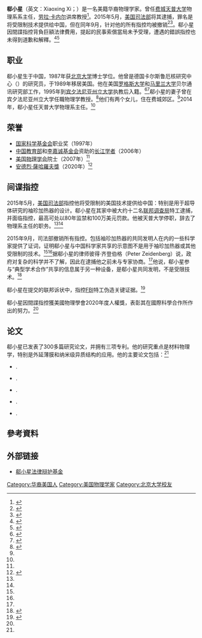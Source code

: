 '''郗小星'''（英文：Xiaoxing Xi；{{bd|1957年}}）是一名美籍华裔物理学家。曾任[[費城|费城]][[天普大学|天普大学]]物理系系主任，[[劳拉·卡内尔|劳拉·卡内尔]]讲席教授<ref name="temple">{{cite web|title=Xiaoxing Xi|url=https://phys.cst.temple.edu/xiaoxing-xi.html|accessdate=2015-09-14|publisher=Temple University|archive-date=2015-09-27|archive-url=https://web.archive.org/web/20150927194822/https://phys.cst.temple.edu/xiaoxing-xi.html|dead-url=no}}</ref>。2015年5月，[[美国司法部|美国司法部]]将其逮捕，罪名是将受限制技术提供给中国，但在同年9月，针对他的所有指控均被撤销<ref name=":0">{{cite news|date=2015-10-21|title=The Two Asian Americas|newspaper=The New Yorker|url=http://www.newyorker.com/books/page-turner/the-two-asian-americas|accessdate=2020-11-03|archive-date=2020-09-27|archive-url=https://web.archive.org/web/20200927082747/https://www.newyorker.com/books/page-turner/the-two-asian-americas|dead-url=no}}</ref><ref name=":1">{{Cite web|title=曾遭FBI指控涉經濟間諜等罪名 美籍華裔科學家郗小星獲頒人權獎|url=https://www.hk01.com/即時中國/389717/曾遭fbi指控涉經濟間諜等罪名-美籍華裔科學家郗小星獲頒人權獎|accessdate=2021-04-29|date=2019-10-23|last=米樂|work=香港01|language=zh-HK|archive-date=2021-05-01|archive-url=https://web.archive.org/web/20210501023914/https://www.hk01.com/%E5%8D%B3%E6%99%82%E4%B8%AD%E5%9C%8B/389717/%E6%9B%BE%E9%81%ADfbi%E6%8C%87%E6%8E%A7%E6%B6%89%E7%B6%93%E6%BF%9F%E9%96%93%E8%AB%9C%E7%AD%89%E7%BD%AA%E5%90%8D-%E7%BE%8E%E7%B1%8D%E8%8F%AF%E8%A3%94%E7%A7%91%E5%AD%B8%E5%AE%B6%E9%83%97%E5%B0%8F%E6%98%9F%E7%8D%B2%E9%A0%92%E4%BA%BA%E6%AC%8A%E7%8D%8E|dead-url=no}}</ref>。郗小星因間諜指控背負巨額法律費用，提起的民事索償當局未予受理，遭遇的錯誤指控也未得到道歉和解釋。<ref>{{Cite web|title=美國華裔科學家被誤當間諜提民事索償遭拒 女兒斥政府帶頭歧視 ｜ 蘋果日報|url=https://hk.appledaily.com/international/20210429/7L2Z4O4SWBAVROVUJMMDZ63VLY/|accessdate=2021-04-29|work=Apple Daily 蘋果日報|language=zh-hk|archive-date=2021-05-04|archive-url=https://web.archive.org/web/20210504205019/https://hk.appledaily.com/international/20210429/7L2Z4O4SWBAVROVUJMMDZ63VLY/|dead-url=no}}</ref><ref>{{Cite web|title=The FBI wrongly accused my father of spying for China. Government has a role in anti-Asian violence.|url=https://www.usatoday.com/story/opinion/voices/2021/04/27/chinese-american-professor-bias-fbi-attacks-government-column/7385996002/|accessdate=2021-04-29|last=Xi|first=Joyce|work=USA TODAY|language=en-US|archive-date=2021-05-19|archive-url=https://web.archive.org/web/20210519111602/https://www.usatoday.com/story/opinion/voices/2021/04/27/chinese-american-professor-bias-fbi-attacks-government-column/7385996002/|dead-url=no}}</ref>

==职业==
郗小星生于中国，1987年获[[北京大学|北京大学]]博士学位。他曾是德国卡尔斯鲁厄核研究中心（{{lang|en|Karlsruhe Nuclear Research Center}}）的研究员，于1989年移居美国。他在美国[[罗格斯大学|罗格斯大学]]和[[马里兰大学|马里兰大学]]贝尔通讯研究部工作，1995年到[[宾夕法尼亚州立大学|宾夕法尼亚州立大学]]执教后入籍。<ref name=apuzzo>{{cite news |url=https://www.nytimes.com/2015/09/12/us/politics/us-drops-charges-that-professor-shared-technology-with-china.html |title=U.S. Drops Charges That Professor Shared Technology With China |date=2015-09-11 |author=Matt Apuzzo |newspaper=The New York Times |accessdate=2020-11-07 |archive-date=2020-10-29 |archive-url=https://web.archive.org/web/20201029011740/https://www.nytimes.com/2015/09/12/us/politics/us-drops-charges-that-professor-shared-technology-with-china.html |dead-url=no }}</ref><ref name=voa>{{cite news |url=http://www.voanews.com/content/feds-to-drop-fraud-charges-against-chinese-born-us-professor/2962631.html |title=Chinese-born Professor Faults US Authorities for Arrest |date=2015-09-14 |newspaper=Voice of America |accessdate=2020-11-03 |archive-date=2016-01-05 |archive-url=https://web.archive.org/web/20160105084211/http://www.voanews.com/content/feds-to-drop-fraud-charges-against-chinese-born-us-professor/2962631.html |dead-url=no }}</ref>郗小星的妻子曾在宾夕法尼亚州立大学任職物理学教授。<ref>{{cite news |url=https://www.voachinese.com/a/voa-chinese-interview-xi-xiaoxing-temple-physicist/2962658.html |script-title=zh:美国之音中文部专访著名华裔学者郗小星 |date=2015-09-14 |newspaper=Voice of America |archiveurl=https://web.archive.org/web/20190718121408/https://www.voachinese.com/a/voa-chinese-interview-xi-xiaoxing-temple-physicist/2962658.html |archivedate=2019-07-18 |deadurl=no |accessdate=2019-07-18 }}</ref>他们有两个女儿，住在费城郊区。<ref name="apuzzo" />2014年，郗小星任天普大学物理系主任。<ref name="temple" />

==荣誉==
* [[国家科学基金会|国家科学基金会]]职业奖（1997年） 
* [[中华人民共和国教育部|中国教育部]]和[[李嘉誠基金會|李嘉诚基金会]]资助的[[长江学者奖励计划|长江学者]]（2006年） 
* [[美國物理學會|美国物理学会]]院士（2007年）<ref name="temple" />
*[[安德烈·萨哈洛夫奖|安德烈·薩哈羅夫獎]]（2020年）<ref>{{Cite web|title=Prize Recipient|url=http://www.aps.org/programs/honors/prizes/prizerecipient.cfm|accessdate=2021-04-29|work=www.aps.org|language=en|archive-date=2007-02-03|archive-url=https://web.archive.org/web/20070203124059/http://www.aps.org/programs/honors/prizes/prizerecipient.cfm|dead-url=no}}</ref>

==间谍指控==
2015年5月，[[美国司法部|美国司法部]]指控他将受限制的美国技术提供给中国：特别是用于超导体研究的袖珍加热器的设计。郗小星在其家中被大约十二名[[联邦调查局|联邦调查局]]特工逮捕，并面临指控，最高可处以80年监禁和100万美元罚款。他被天普大学停职，辞去了物理系主任的职务。<ref name="apuzzo" /><ref name="voa" />

2015年9月，司法部撤销所有指控。包括袖珍加热器的共同发明人在内的一些科学家提供了证词，证明郗小星与中国科学家共享的示意图不是用于袖珍加热器或其他受限制的技术。<ref name="apuzzo" /><ref name="voa" />据郗小星的律师彼得·齐登伯格（Peter Zeidenberg）说，政府对复杂的科学并不了解，因此在逮捕他之前未与专家协商。<ref name="apuzzo" />他说，郗小星参与“典型学术合作”共享的信息属于另一种设备，是郗小星共同发明，不是受限技术。<ref>{{cite news |url=https://www.theguardian.com/us-news/2015/sep/12/charges-withdrawn-against-professor-accused-of-stealing-us-secrets-for-china |title=Charges withdrawn against professor accused of stealing US secrets for China |date=2015-09-12 |newspaper=The Guardian |accessdate=2020-11-03 |archive-date=2020-10-09 |archive-url=https://web.archive.org/web/20201009185804/https://www.theguardian.com/us-news/2015/sep/12/charges-withdrawn-against-professor-accused-of-stealing-us-secrets-for-china |dead-url=no }}</ref>

郗小星在提交的联邦诉状中，指控[[联邦调查局|FBI]]特工伪造关键证据。<ref>{{Cite web|title=被诬为间谍，华裔美国科学家起诉FBI|url=https://cn.nytimes.com/usa/20170511/fbi-xi-xiaoxing/|accessdate=2021-04-29|author=MATT APUZZO|date=2017-05-11|last=|first=|work=纽约时报中文网|language=|archive-date=2021-02-10|archive-url=https://web.archive.org/web/20210210024810/https://cn.nytimes.com/usa/20170511/fbi-xi-xiaoxing/|dead-url=no}}</ref>

郗小星因間諜指控獲美國物理學會2020年度人權獎，表彰其在國際科學合作所作出的努力。<ref name=":1" />

== 论文 ==
郗小星已发表了300多篇研究论文，并拥有三项专利。他的研究重点是材料物理学，特别是外延薄膜和纳米级异质结构的应用。他的主要论文包括：<ref name=temple/>

* {{citation |author5-first=X.H. |author5-last=Zeng |author2-first=A.V. |author2-last=Pogrebnyakov |author3-first=A. |author3-last=Kotcharov |author4-first=J.E. |author4-last=Jones |first=X.X. |last=Xi |author6-first=E.M. |author6-last=Lysczek |author7-first=J.M. |author7-last=Redwing |author8-first=S.Y. |author8-last=Xu |author9-first=Qi |author9-last=Li |author10-first=J. |author10-last=Lettieri |author11-first=D.G. |author11-last=Schlom |author12-first=W. |author12-last=Tian |author13-first=X.Q. |author13-last=Pan |author14-first=Z.K. |author14-last=Liu |display-authors=1 |ref={{harvid|Xi & al.|2002}} |title=In situ epitaxial MgB2 thin films for superconducting electronics |volume=  1|issue=1 |date=2002 |doi=10.1038/nmat703 |pmid=12618845 |journal=Nature Materials |pages=35–38|arxiv=cond-mat/0203563 |bibcode=2002NatMa...1...35Z }}.
* {{citation |first=X.X. |last=Xi |title=Two-band superconductor magnesium diboride |volume= 71|issue=11 |date=2008 |doi=10.1088/0034-4885/71/11/116501 |journal=Reports on Progress in Physics |pages=116501|bibcode=2008RPPh...71k6501X }}.
* {{citation |author9-first=K. |author9-last=Chen |author2-first=W.Q. |author2-last=Dai |author3-first=C.G. |author3-last=Zhuang |author4-first=Qi |author4-last=Li |author5-first=S. |author5-last=Carabello |author6-first=J.G. |author6-last=Lambert |author7-first=J.T. |author7-last=Mlack |author8-first=R.C. |author8-last=Ramos |first=X.X. |last=Xi |display-authors=1 |ref={{harvid|Xi & al.|2012}} |title=Momentum-dependent multiple gaps in magnesium diboride probed by electron tunnelling spectroscopy |volume= 3|date=2012 |doi=10.1038/ncomms1626 |pmid=22233629 |journal=Nature Communications |pages=619|bibcode=2012NatCo...3..619C  }}.
* {{citation |author19-first=Che-Hui |author19-last=Lee |author2-first=Nathan D. |author2-last=Orloff |author3-first=Turan |author3-last=Birol |author4-first=Ye |author4-last=Zhu |author5-first=Veronica |author5-last=Goian |author6-first=Eduard |author6-last=Rocas |author7-first=Ryan |author7-last=Haislmaier |author8-first=Eftihia |author8-last=Vlahos |author9-first=Julia A. |author9-last=Mundy |author10-first=Lena F. |author10-last=Kourkoutis |author11-first=Yuefeng |author11-last=Nie |author12-first=Michael D. |author12-last=Biegalski |author13-first=Jingshu |author13-last=Zhang |author14-first=Margitta |author14-last=Bernhagen |author15-first=Nicole A. |author15-last=Benedek |author16-first=Yongsam |author16-last=Kim |author17-first=Joel D. |author17-last=Brock |author18-first=Reinhard |author18-last=Uecker |first=X.X. |last=Xi |author20-first=Venkatraman |author20-last=Gopalan |author21-first=Dmitry |author21-last=Nuzhnyy |author22-first=Stanislav |author22-last=Kamba |author23-first=David A. |author23-last=Muller |author24-first=Ichiro |author24-last=Takeuchi |author25-first=James C. |author25-last=Booth |author26-first=Craig J. |author26-last=Fennie |author27-first=Darrell G. |author27-last=Schlom |display-authors=1 |ref={{harvid|Xi & al.|2013}} |title=Exploiting dimensionality and defect mitigation to create tunable microwave dielectrics |journal=[[Nature_(journal)|Nature]] |volume=  502|issue=7472 |pages=532–6 |date=2013 |doi=10.1038/nature12582 |pmid=24132232|bibcode=2013Natur.502..532L }}.
* {{citation |author10-first=Yuefeng |author10-last=Nie |author2-first=Y. |author2-last=Zhu |author3-first=Che-Hui |author3-last=Lee |author4-first=L.F. |author4-last=Kourkoutis |author5-first=J.A. |author5-last=Mundy |author6-first=J. |author6-last=Junquera |author7-first=Ph. |author7-last=Ghosez |author8-first=D.J. |author8-last=Baek |author9-first=S. |author9-last=Sung |first=X.X. |last=Xi |author11-first=K.M. |author11-last=Shen |author12-first=D.A. |author12-last=Muller |author13-first=D.G. |author13-last=Schlom |display-authors=1 |ref={{harvid|Xi|2014}} |title=Atomically precise interfaces from non-stoichiometric deposition |volume= 5|date=2014 |doi=10.1038/ncomms5530 |journal=Nature Communications |pmid=25088659 |page=4530|arxiv=1404.1374 |bibcode=2014NatCo...5.4530N }}.

==參考資料==
{{reflist}}

==外部链接==
*[http://www.xiaoxingxi.org/ 郗小星法律辩护基金]{{Wayback|url=http://www.xiaoxingxi.org/ |date=20200814112807 }}

[[Category:华裔美国人|Category:华裔美国人]]
[[Category:美国物理学家|Category:美国物理学家]]
[[Category:北京大学校友|Category:北京大学校友]]